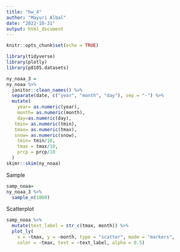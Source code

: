 ```yaml
---
title: "hw_4"
author: "Mayuri Albal"
date: "2022-10-31"
output: html_document
---
```


```r
knitr::opts_chunk$set(echo = TRUE)
```

```r
library(tidyverse)
library(plotly)
library(p8105.datasets)
```

```r
ny_noaa_3 =
ny_noaa %>% 
  janitor::clean_names() %>% 
  separate(date, c("year", "month", "day"), sep = "-") %>%
  mutate(
    year= as.numeric(year),
    month= as.numeric(month),
    day=as.numeric(day),
   tmin= as.numeric(tmin),
   tmax= as.numeric(tmax),
   snow= as.numeric(snow),
    tmin= tmin/10,
    tmax = tmax/10,
    prcp = prcp/10
  )
skimr::skim(ny_noaa)
```

Sample

```r
samp_noaa= 
ny_noaa_3 %>% 
  sample_n(1000) 
```


Scatterplot

```r
samp_noaa %>%
  mutate(text_label = str_c(tmax, month)) %>% 
  plot_ly(
    x = ~tmax, y = ~month, type = "scatter", mode = "markers",
    color = ~tmax, text = ~text_label, alpha = 0.5)
```

